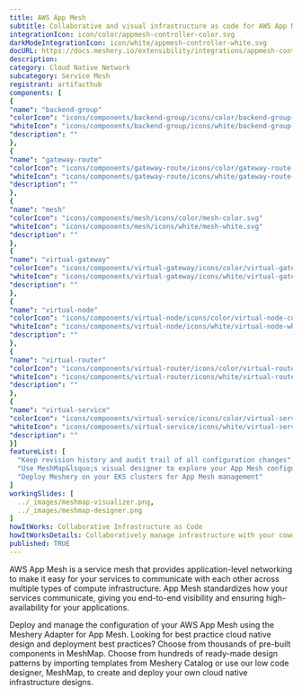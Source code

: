 ```yaml
---
title: AWS App Mesh
subtitle: Collaborative and visual infrastructure as code for AWS App Mesh
integrationIcon: icon/color/appmesh-controller-color.svg
darkModeIntegrationIcon: icon/white/appmesh-controller-white.svg
docURL: https://docs.meshery.io/extensibility/integrations/appmesh-controller
description: 
category: Cloud Native Network
subcategory: Service Mesh
registrant: artifacthub
components: [
{
"name": "backend-group"
"colorIcon": "icons/components/backend-group/icons/color/backend-group-color.svg"
"whiteIcon": "icons/components/backend-group/icons/white/backend-group-white.svg"
"description": ""
},
{
"name": "gateway-route"
"colorIcon": "icons/components/gateway-route/icons/color/gateway-route-color.svg"
"whiteIcon": "icons/components/gateway-route/icons/white/gateway-route-white.svg"
"description": ""
},
{
"name": "mesh"
"colorIcon": "icons/components/mesh/icons/color/mesh-color.svg"
"whiteIcon": "icons/components/mesh/icons/white/mesh-white.svg"
"description": ""
},
{
"name": "virtual-gateway"
"colorIcon": "icons/components/virtual-gateway/icons/color/virtual-gateway-color.svg"
"whiteIcon": "icons/components/virtual-gateway/icons/white/virtual-gateway-white.svg"
"description": ""
},
{
"name": "virtual-node"
"colorIcon": "icons/components/virtual-node/icons/color/virtual-node-color.svg"
"whiteIcon": "icons/components/virtual-node/icons/white/virtual-node-white.svg"
"description": ""
},
{
"name": "virtual-router"
"colorIcon": "icons/components/virtual-router/icons/color/virtual-router-color.svg"
"whiteIcon": "icons/components/virtual-router/icons/white/virtual-router-white.svg"
"description": ""
},
{
"name": "virtual-service"
"colorIcon": "icons/components/virtual-service/icons/color/virtual-service-color.svg"
"whiteIcon": "icons/components/virtual-service/icons/white/virtual-service-white.svg"
"description": ""
}]
featureList: [
  "Keep revision history and audit trail of all configuration changes",
  "Use MeshMap&lsquo;s visual designer to explore your App Mesh configuration",
  "Deploy Meshery on your EKS clusters for App Mesh management"
]
workingSlides: [
  ../_images/meshmap-visualizer.png,
  ../_images/meshmap-designer.png
]
howItWorks: Collaborative Infrastructure as Code
howItWorksDetails: Collaboratively manage infrastructure with your coworkers synchronously sharing the same designs.
published: TRUE
---
```

<p>
AWS App Mesh is a service mesh that provides application-level networking to make it easy for your services to communicate with each other across multiple types of compute infrastructure. App Mesh standardizes how your services communicate, giving you end-to-end visibility and ensuring high-availability for your applications.
</p>
<p>
    Deploy and manage the configuration of your AWS App Mesh using the Meshery Adapter for App Mesh. Looking for best practice cloud native design and deployment best practices? Choose from thousands of pre-built components in MeshMap. Choose from hundreds of ready-made design patterns by importing templates from Meshery Catalog or use our low code designer, MeshMap, to create and deploy your own cloud native infrastructure designs.
</p>
